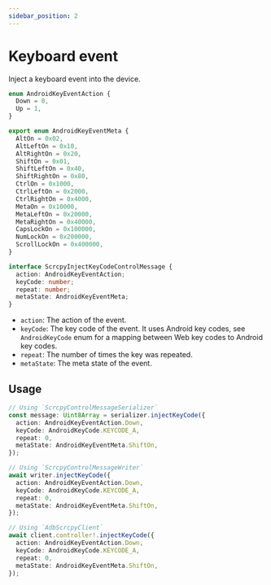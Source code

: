 ```yaml
---
sidebar_position: 2
---
```


# Keyboard event

Inject a keyboard event into the device.

```ts
enum AndroidKeyEventAction {
  Down = 0,
  Up = 1,
}

export enum AndroidKeyEventMeta {
  AltOn = 0x02,
  AltLeftOn = 0x10,
  AltRightOn = 0x20,
  ShiftOn = 0x01,
  ShiftLeftOn = 0x40,
  ShiftRightOn = 0x80,
  CtrlOn = 0x1000,
  CtrlLeftOn = 0x2000,
  CtrlRightOn = 0x4000,
  MetaOn = 0x10000,
  MetaLeftOn = 0x20000,
  MetaRightOn = 0x40000,
  CapsLockOn = 0x100000,
  NumLockOn = 0x200000,
  ScrollLockOn = 0x400000,
}

interface ScrcpyInjectKeyCodeControlMessage {
  action: AndroidKeyEventAction;
  keyCode: number;
  repeat: number;
  metaState: AndroidKeyEventMeta;
}
```

* `action`: The action of the event.
* `keyCode`: The key code of the event. It uses Android key codes, see `AndroidKeyCode` enum for a mapping between Web key codes to Android key codes.
* `repeat`: The number of times the key was repeated.
* `metaState`: The meta state of the event.

## Usage

```ts
// Using `ScrcpyControlMessageSerializer`
const message: Uint8Array = serializer.injectKeyCode({
  action: AndroidKeyEventAction.Down,
  keyCode: AndroidKeyCode.KEYCODE_A,
  repeat: 0,
  metaState: AndroidKeyEventMeta.ShiftOn,
});

// Using `ScrcpyControlMessageWriter`
await writer.injectKeyCode({
  action: AndroidKeyEventAction.Down,
  keyCode: AndroidKeyCode.KEYCODE_A,
  repeat: 0,
  metaState: AndroidKeyEventMeta.ShiftOn,
});

// Using `AdbScrcpyClient`
await client.controller!.injectKeyCode({
  action: AndroidKeyEventAction.Down,
  keyCode: AndroidKeyCode.KEYCODE_A,
  repeat: 0,
  metaState: AndroidKeyEventMeta.ShiftOn,
});
```

